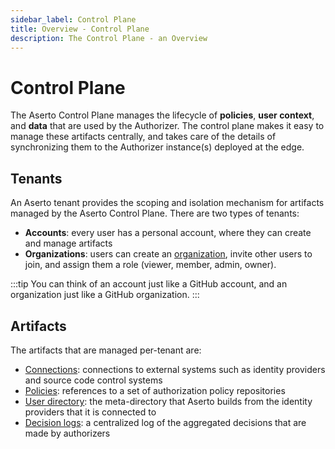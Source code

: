 ```yaml
---
sidebar_label: Control Plane
title: Overview - Control Plane
description: The Control Plane - an Overview
---
```


# Control Plane

The Aserto Control Plane manages the lifecycle of **policies**, **user context**, and **data** that are
used by the Authorizer. The control plane makes it easy to manage these artifacts centrally, and
takes care of the details of synchronizing them to the Authorizer instance(s) deployed at the edge.

## Tenants

An Aserto tenant provides the scoping and isolation mechanism for artifacts managed by the Aserto Control Plane. There 
are two types of tenants:
* **Accounts**: every user has a personal account, where they can create and manage artifacts
* **Organizations**: users can create an [organization](/docs/overview/organization), invite other users to join, and assign them a role (viewer, member, admin, owner).

:::tip
You can think of an account just like a GitHub account, and an organization just like a GitHub organization.
:::

## Artifacts

The artifacts that are managed per-tenant are:

- [Connections](/docs/overview/connections): connections to external systems such as identity providers and source code control systems
- [Policies](/docs/overview/policy-lifecycle): references to a set of authorization policy repositories
- [User directory](/docs/overview/directory): the meta-directory that Aserto builds from the identity providers that it is connected to
- [Decision logs](/docs/overview/decision-logs): a centralized log of the aggregated decisions that are made by authorizers
